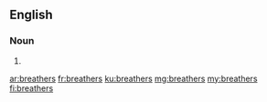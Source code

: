 ==English==

===Noun===
{{head|en|noun plural form}}

# {{plural of|breather|lang=en}}

[[ar:breathers]]
[[fr:breathers]]
[[ku:breathers]]
[[mg:breathers]]
[[my:breathers]]
[[fi:breathers]]